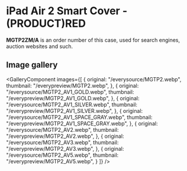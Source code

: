
# iPad Air 2 Smart Cover - (PRODUCT)RED

<Callout type='info' emoji='👉🏻'>**MGTP2ZM/A** is an order number of this case, used for search engines, auction websites and such.</Callout>

## Image gallery

<GalleryComponent
    images={[
      {
        original: "/everysource/MGTP2.webp",
        thumbnail: "/everypreview/MGTP2.webp",
      },
      {
        original: "/everysource/MGTP2_AV1_GOLD.webp",
        thumbnail: "/everypreview/MGTP2_AV1_GOLD.webp",
      },
      {
        original: "/everysource/MGTP2_AV1_SILVER.webp",
        thumbnail: "/everypreview/MGTP2_AV1_SILVER.webp",
      },
      {
        original: "/everysource/MGTP2_AV1_SPACE_GRAY.webp",
        thumbnail: "/everypreview/MGTP2_AV1_SPACE_GRAY.webp",
      },
      {
        original: "/everysource/MGTP2_AV2.webp",
        thumbnail: "/everypreview/MGTP2_AV2.webp",
      },
      {
        original: "/everysource/MGTP2_AV3.webp",
        thumbnail: "/everypreview/MGTP2_AV3.webp",
      },
      {
        original: "/everysource/MGTP2_AV5.webp",
        thumbnail: "/everypreview/MGTP2_AV5.webp",
      }
    ]}
  />
